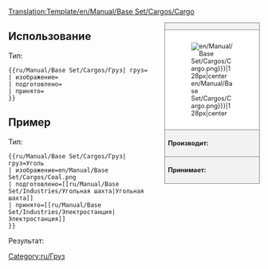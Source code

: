 <noinclude>[[Translation:Template/en/Manual/Base Set/Cargos/Cargo]]</noinclude><noinclude></noinclude><!--
--><div style="float:right; width:15em; font-size:90%; border:1px solid gray; background-color:#f2f2f2; margin-left:1em; margin-bottom:1em">
<div style="text-align:center; border-bottom:1px solid gray"><strong>{{{груз|Груз}}}</strong></div>
<div style="padding:1em; background-color:white">[[File:{{{изображение|en/Manual/Base Set/Cargos/Cargo.png}}}|128px|center]]</div>
<div style="border-top:1px solid gray; padding:0.5em"><strong>Производит:</strong> {{{производит}}}</div>
<div style="border-top:1px solid gray; padding:0.5em"><strong>Принимает:</strong> {{{принимает}}}</div>
</div><noinclude>

{{en/-}}
== Использование==
Тип:
<pre>{{ru/Manual/Base Set/Cargos/Груз| груз=
| изображение=
| подготовлено=
| принято=
}}</pre>

== Пример==
Тип:
<pre>{{ru/Manual/Base Set/Cargos/Груз| груз=Уголь
| изображение=en/Manual/Base Set/Cargos/Coal.png
| подготовлено=[[ru/Manual/Base Set/Industries/Угольная шахта|Угольная шахта]]
| принято=[[ru/Manual/Base Set/Industries/Электростанция|Электростанция]]
}}</pre>
Результат:
{{ru/Manual/Base Set/Cargos/Груз| груз=Уголь
| изображение=en/Manual/Base Set/Cargos/Coal.png
| подготовлено=[[ru/Manual/Base Set/Industries/Угольная шахта|Угольная шахта]]
| принято=[[ru/Manual/Base Set/Industries/Электростанция|Электростанция]]
}}
</noinclude><includeonly>[[Category:ru/Груз]]</includeonly>